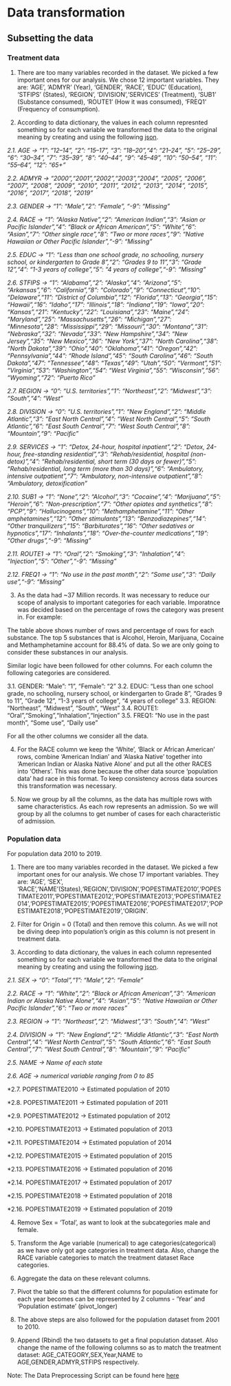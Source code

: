 # Data transformation





## Subsetting the data

### Treatment data

1. There are too many variables recorded in the dataset. We picked a few important ones for our analysis. We chose 12 important variables. They are: 'AGE', 'ADMYR' (Year), 'GENDER', 'RACE', 'EDUC' (Education), 'STFIPS' (States), 'REGION', 'DIVISION','SERVICES' (Treatment), 'SUB1' (Substance consumed), 'ROUTE1' (How it was consumed), 'FREQ1' (Frequency of consumption).


2. According to data dictionary, the values in each column represnted something so for each variable we transformed the data to the original meaning by creating and using the following [json](url).



*2.1. AGE -> "1": "12–14", "2": "15–17", "3": "18–20","4": "21–24", "5": "25–29", "6": "30–34", "7": "35–39", "8": "40–44", "9": "45–49", "10": "50–54", "11": "55–64", "12": "65+"*

*2.2. ADMYR -> "2000","2001","2002","2003","2004", "2005", "2006", "2007", "2008", "2009", "2010", "2011", "2012", "2013", "2014", "2015", "2016", "2017", "2018", "2019"*

*2.3. GENDER -> "1": "Male","2": "Female", "-9": "Missing"*

*2.4. RACE -> "1": "Alaska Native","2": "American Indian","3": "Asian or Pacific Islander","4": "Black or African American","5": "White","6": "Asian","7": "Other single race","8": "Two or more races","9": "Native Hawaiian or Other Pacific Islander","-9": "Missing"*

*2.5. EDUC -> "1": "Less than one school grade, no schooling, nursery school, or kindergarten to Grade 8","2": "Grades 9 to 11","3": "Grade 12","4": "1-3 years of college","5": "4 years of college","-9": "Missing"*

*2.6. STFIPS -> "1": "Alabama","2": "Alaska","4": "Arizona","5": "Arkansas","6": "California","8": "Colorado","9": "Connecticut","10": "Delaware","11": "District of Columbia","12": "Florida","13": "Georgia","15": "Hawaii","16": "Idaho","17": "Illinois","18": "Indiana","19": "Iowa","20": "Kansas","21": "Kentucky","22": "Louisiana","23": "Maine","24": "Maryland","25": "Massachusetts","26": "Michigan","27": "Minnesota","28": "Mississippi","29": "Missouri","30": "Montana","31": "Nebraska","32": "Nevada","33": "New Hampshire","34": "New Jersey","35": "New Mexico","36": "New York","37": "North Carolina","38": "North Dakota","39": "Ohio","40": "Oklahoma","41": "Oregon","42": "Pennsylvania","44": "Rhode Island","45": "South Carolina","46": "South Dakota","47": "Tennessee","48": "Texas","49": "Utah","50": "Vermont","51": "Virginia","53": "Washington","54": "West Virginia","55": "Wisconsin","56": "Wyoming","72": "Puerto Rico"*

*2.7. REGION -> "0": "U.S. territories","1": "Northeast","2": "Midwest","3": "South","4": "West"*

*2.8. DIVISION -> "0": "U.S. territories","1": "New England","2": "Middle Atlantic","3": "East North Central","4": "West North Central","5": "South Atlantic","6": "East South Central","7": "West South Central","8": "Mountain","9": "Pacific"*

*2.9. SERVICES -> "1": "Detox, 24-hour, hospital inpatient","2": "Detox, 24-hour, free-standing residential","3": "Rehab/residential, hospital (non-detox)","4": "Rehab/residential, short term (30 days or fewer)","5": "Rehab/residential, long term (more than 30 days)","6": "Ambulatory, intensive outpatient","7": "Ambulatory, non-intensive outpatient","8": "Ambulatory, detoxification"*

*2.10. SUB1 -> "1": "None","2": "Alcohol","3": "Cocaine","4": "Marijuana","5": "Heroin","6": "Non-prescription","7": "Other opiates and synthetics","8": "PCP","9": "Hallucinogens","10": "Methamphetamine","11": "Other amphetamines","12": "Other stimulants","13": "Benzodiazepines","14": "Other tranquilizers","15": "Barbiturates","16": "Other sedatives or hypnotics","17": "Inhalants","18": "Over-the-counter medications","19": "Other drugs","-9": "Missing"*

*2.11. ROUTE1 -> "1": "Oral","2": "Smoking","3": "Inhalation","4": "Injection","5": "Other","-9": "Missing"*

*2.12. FREQ1 -> "1": "No use in the past month","2": "Some use","3": "Daily use","-9": "Missing"*


3. As the data had ~37 Million records. It was necessary to reduce our scope of analysis to important categories for each variable. Imporatnce was decided based on the percentage of rows the category was present in. For example:




The table above shows number of rows and percentage of rows for each substance. The top 5 substances that is Alcohol, Heroin, Marijuana, Cocaine and Methamphetamine account for 88.4% of data. So we are only going to consider these substances in our analysis.

Similar logic have been followed for other columns. For each column the following categories are considered.

3.1. GENDER: "Male": "1", "Female": "2"
3.2. EDUC: "Less than one school grade, no schooling, nursery school, or kindergarten to Grade 8", "Grades 9 to 11", "Grade 12", "1-3 years of college", "4 years of college"
3.3. REGION: "Northeast", "Midwest", "South", "West"
3.4. ROUTE1: "Oral","Smoking","Inhalation","Injection"
3.5. FREQ1: "No use in the past month", "Some use", "Daily use"

For all the other columns we consider all the data.




4. For the RACE column we keep the 'White', 'Black or African American' rows, combine 'American Indian' and 'Alaska Native' together into 'American Indian or Alaska Native Alone' and put all the other RACES into 'Others'. This was done because the other data source 'population data' had race in this format. To keep consistency across data sources this transformation was necessary.



5. Now we group by all the columns, as the data has multiple rows with same characteristics. As each row represents an admission. So we will group by all the columns to get number of cases for each characteristic of admission.




### Population data

For population data 2010 to 2019.



1. There are too many variables recorded in the dataset. We picked a few important ones for our analysis. We chose 17 important variables. They are: 'AGE', 'SEX', 'RACE','NAME'(States),'REGION','DIVISION','POPESTIMATE2010','POPESTIMATE2011','POPESTIMATE2012','POPESTIMATE2013','POPESTIMATE2014','POPESTIMATE2015','POPESTIMATE2016','POPESTIMATE2017','POPESTIMATE2018','POPESTIMATE2019','ORIGIN'.

2. Filter for Origin = 0 (Total) and then remove this column. As we will not be diving deep into population's origin as this column is not present in treatment data.

3. According to data dictionary, the values in each column represented something so for each variable we transformed the data to the original meaning by creating and using the following [json](url).



*2.1. SEX -> "0": "Total","1": "Male","2": "Female"*

*2.2. RACE -> "1": "White","2": "Black or African American","3": "American Indian or Alaska Native Alone","4": "Asian","5": "Native Hawaiian or Other Pacific Islander","6": "Two or more races"*

*2.3. REGION -> "1": "Northeast","2": "Midwest","3": "South","4": "West"*

*2.4. DIVISION -> "1": "New England","2": "Middle Atlantic","3": "East North Central","4": "West North Central","5": "South Atlantic","6": "East South Central","7": "West South Central","8": "Mountain","9": "Pacific"*

*2.5. NAME -> Name of each state*

*2.6. AGE -> numerical variable ranging from 0 to 85*

*2.7. POPESTIMATE2010 -> Estimated population of 2010

*2.8. POPESTIMATE2011 -> Estimated population of 2011

*2.9. POPESTIMATE2012 -> Estimated population of 2012

*2.10. POPESTIMATE2013 -> Estimated population of 2013

*2.11. POPESTIMATE2014 -> Estimated population of 2014

*2.12. POPESTIMATE2015 -> Estimated population of 2015

*2.13. POPESTIMATE2016 -> Estimated population of 2016

*2.14. POPESTIMATE2017 -> Estimated population of 2017

*2.15. POPESTIMATE2018 -> Estimated population of 2018

*2.16. POPESTIMATE2019 -> Estimated population of 2019

4. Remove Sex = 'Total', as want to look at the subcategories male and female.



5. Transform the Age variable (numerical) to age categories(categorical) as we have only got age categories in treatment data. Also, change the RACE variable categories to match the treatment dataset Race categories.



6. Aggregate the data on these relevant columns.

7. Pivot the table so that the different columns for population estimate for each year becomes can be represented by 2 columns - 'Year' and 'Population estimate' (pivot_longer)



8. The above steps are also followed for the population dataset from 2001 to 2010.

9. Append (Rbind) the two datasets to get a final population dataset. Also change the name of the following columns so as to match the treatment dataset: AGE_CATEGORY,SEX,Year,NAME to AGE,GENDER,ADMYR,STFIPS respectively.


 Note: The Data Preprocessing Script can be found here [here](https://www.github.com/maheshjindal/us_drug_abuse_analytics/data-preprocessing.r)
